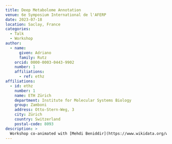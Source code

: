 ```yaml
---
title: Deep Metabolome Annotation
venue: 6e Symposium International de l'AFERP
date: 2023-07-18
location: Saclay, France
categories:
  - Talk
  - Workshop
author:
  - name:
      given: Adriano
      family: Rutz
    orcid: 0000-0003-0443-9902
    number: 1
    affiliations:
      - ref: ethz
affiliations:
  - id: ethz
    number: 1
    name: ETH Zürich
    department: Institute for Molecular Systems Biology
    group: Zamboni
    address: Otto-Stern-Weg, 3
    city: Zürich
    country: Switzerland
    postal-code: 8093
description: >
  Workshop co-animated with [Mehdi Beniddir](https://www.wikidata.org/wiki/Q57858606) during the [6e Symposium International de l'AFERP](https://aferp2023.sciencesconf.org).
---
```

